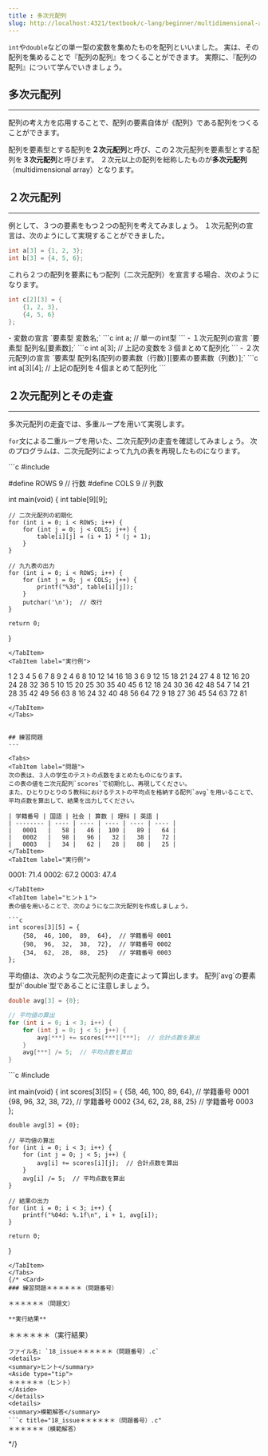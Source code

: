 ```yaml
---
title : 多次元配列
slug: http://localhost:4321/textbook/c-lang/beginner/multidimensional-array
---
```




`int`や`double`などの単一型の変数を集めたものを配列といいました。
実は、その配列を集めることで『配列の配列』をつくることができます。
実際に、『配列の配列』について学んでいきましょう。


## 多次元配列
---

配列の考え方を応用することで、配列の要素自体が《配列》である配列をつくることができます。

配列を要素型とする配列を**２次元配列**と呼び、この２次元配列を要素型とする配列を**３次元配列**と呼びます。
２次元以上の配列を総称したものが**多次元配列**（multidimensional array）となります。


## ２次元配列
---

例として、３つの要素をもつ２つの配列を考えてみましょう。
１次元配列の宣言は、次のようにして実現することができました。

```c
int a[3] = {1, 2, 3};
int b[3] = {4, 5, 6};
```

これら２つの配列を要素にもつ配列（二次元配列）を宣言する場合、次のようになります。

```c
int c[2][3] = {
    {1, 2, 3},
    {4, 5, 6}
};
```

<Aside type="note" title="２次元配列の宣言">
- 変数の宣言
`要素型 変数名;`
```c
int a;  // 単一のint型
```
- １次元配列の宣言
`要素型 配列名[要素数];`
```c
int a[3];  // 上記の変数を３個まとめて配列化
```
- ２次元配列の宣言
`要素型 配列名[配列の要素数（行数）][要素の要素数（列数）];`
```c
int a[3][4];  // 上記の配列を４個まとめて配列化
```
</Aside>


## ２次元配列とその走査
---

多次元配列の走査では、多重ループを用いて実現します。

`for`文による二重ループを用いた、二次元配列の走査を確認してみましょう。
次のプログラムは、二次元配列によって九九の表を再現したものになります。

<Tabs>
<TabItem label="ソースコード">
```c
#include <stdio.h>

#define ROWS 9  // 行数
#define COLS 9  // 列数

int main(void) {
    int table[9][9];
    
    // 二次元配列の初期化
    for (int i = 0; i < ROWS; i++) {
        for (int j = 0; j < COLS; j++) {
            table[i][j] = (i + 1) * (j + 1);
        }
    }
    
    // 九九表の出力
    for (int i = 0; i < ROWS; i++) {
        for (int j = 0; j < COLS; j++) {
            printf("%3d", table[i][j]);
        }
        putchar('\n');  // 改行
    }
    
    return 0;
}
```
</TabItem>
<TabItem label="実行例">
```
  1  2  3  4  5  6  7  8  9
  2  4  6  8 10 12 14 16 18
  3  6  9 12 15 18 21 24 27
  4  8 12 16 20 24 28 32 36
  5 10 15 20 25 30 35 40 45
  6 12 18 24 30 36 42 48 54
  7 14 21 28 35 42 49 56 63
  8 16 24 32 40 48 56 64 72
  9 18 27 36 45 54 63 72 81
```
</TabItem>
</Tabs>


## 練習問題
---

<Tabs>
<TabItem label="問題">
次の表は、３人の学生のテストの点数をまとめたものになります。
この表の値を二次元配列`scores`で初期化し、再現してください。
また、ひとりひとりの５教科におけるテストの平均点を格納する配列`avg`を用いることで、平均点数を算出して、結果を出力してください。

| 学籍番号 | 国語 | 社会 | 算数 | 理科 | 英語 |
| -------- | ---- | ---- | ---- | ---- | ---- |
|   0001   |   58 |   46 |  100 |   89 |   64 |
|   0002   |   98 |   96 |   32 |   38 |   72 |
|   0003   |   34 |   62 |   28 |   88 |   25 |
</TabItem>
<TabItem label="実行例">
```
0001: 71.4
0002: 67.2
0003: 47.4
```
</TabItem>
<TabItem label="ヒント１">
表の値を用いることで、次のようにな二次元配列を作成しましょう。

```c
int scores[3][5] = {
    {58,  46, 100,  89,  64},  // 学籍番号 0001
    {98,  96,  32,  38,  72},  // 学籍番号 0002
    {34,  62,  28,  88,  25}   // 学籍番号 0003
};
```
</TabItem>
<TabItem label="ヒント２">
平均値は、次のような二次元配列の走査によって算出します。
配列`avg`の要素型が`double`型であることに注意しましょう。

```c
double avg[3] = {0};

// 平均値の算出
for (int i = 0; i < 3; i++) {
    for (int j = 0; j < 5; j++) {
        avg[***] += scores[***][***];  // 合計点数を算出
    }
    avg[***] /= 5;  // 平均点数を算出
}
```
</TabItem>
<TabItem label="解答例">
```c
#include <stdio.h>

int main(void) {
    int scores[3][5] = {
        {58,  46, 100,  89,  64},  // 学籍番号 0001
        {98,  96,  32,  38,  72},  // 学籍番号 0002
        {34,  62,  28,  88,  25}   // 学籍番号 0003
    };
    
    double avg[3] = {0};
    
    // 平均値の算出
    for (int i = 0; i < 3; i++) {
        for (int j = 0; j < 5; j++) {
            avg[i] += scores[i][j];  // 合計点数を算出
        }
        avg[i] /= 5;  // 平均点数を算出
    }
    
    // 結果の出力
    for (int i = 0; i < 3; i++) {
        printf("%04d: %.1f\n", i + 1, avg[i]);
    }
    
    return 0;
}
```
</TabItem>
</Tabs>
{/* <Card>
### 練習問題＊＊＊＊＊＊（問題番号）

＊＊＊＊＊＊（問題文）

**実行結果**
```
＊＊＊＊＊＊（実行結果）
```
ファイル名: `18_issue＊＊＊＊＊＊（問題番号）.c`
<details>
<summary>ヒント</summary>
<Aside type="tip">
＊＊＊＊＊＊（ヒント）
</Aside>
</details>
<details>
<summary>模範解答</summary>
```c title="18_issue＊＊＊＊＊＊（問題番号）.c"
＊＊＊＊＊＊（模範解答）
```
</details>
</Card> */}